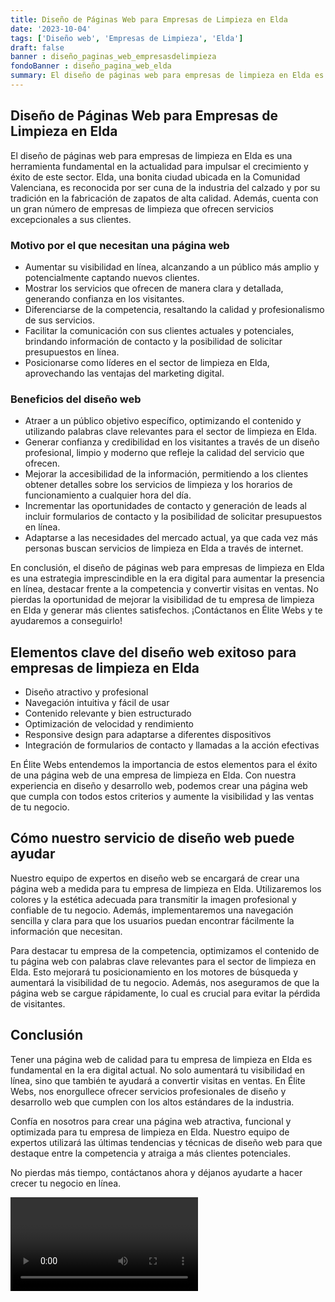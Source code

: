 ```yaml
---
title: Diseño de Páginas Web para Empresas de Limpieza en Elda
date: '2023-10-04'
tags: ['Diseño web', 'Empresas de Limpieza', 'Elda']
draft: false
banner : diseño_paginas_web_empresasdelimpieza
fondoBanner : diseño_pagina_web_elda
summary: El diseño de páginas web para empresas de limpieza en Elda es una herramienta fundamental en la actualidad para impulsar el crecimiento y éxito de este sector. Elda, una bonita ciudad ubicada en la Comunidad Valenciana, es reconocida por ser cuna de la industria del calzado y por su tradición en la fabricación de zapatos de alta calidad. Además, cuenta con un gran número de empresas de limpieza que ofrecen servicios excepcionales a sus clientes.
---
```


## Diseño de Páginas Web para Empresas de Limpieza en Elda

El diseño de páginas web para empresas de limpieza en Elda es una herramienta fundamental en la actualidad para impulsar el crecimiento y éxito de este sector. Elda, una bonita ciudad ubicada en la Comunidad Valenciana, es reconocida por ser cuna de la industria del calzado y por su tradición en la fabricación de zapatos de alta calidad. Además, cuenta con un gran número de empresas de limpieza que ofrecen servicios excepcionales a sus clientes.

### Motivo por el que necesitan una página web
- Aumentar su visibilidad en línea, alcanzando a un público más amplio y potencialmente captando nuevos clientes.
- Mostrar los servicios que ofrecen de manera clara y detallada, generando confianza en los visitantes.
- Diferenciarse de la competencia, resaltando la calidad y profesionalismo de sus servicios.
- Facilitar la comunicación con sus clientes actuales y potenciales, brindando información de contacto y la posibilidad de solicitar presupuestos en línea.
- Posicionarse como líderes en el sector de limpieza en Elda, aprovechando las ventajas del marketing digital.

### Beneficios del diseño web
- Atraer a un público objetivo específico, optimizando el contenido y utilizando palabras clave relevantes para el sector de limpieza en Elda.
- Generar confianza y credibilidad en los visitantes a través de un diseño profesional, limpio y moderno que refleje la calidad del servicio que ofrecen.
- Mejorar la accesibilidad de la información, permitiendo a los clientes obtener detalles sobre los servicios de limpieza y los horarios de funcionamiento a cualquier hora del día.
- Incrementar las oportunidades de contacto y generación de leads al incluir formularios de contacto y la posibilidad de solicitar presupuestos en línea.
- Adaptarse a las necesidades del mercado actual, ya que cada vez más personas buscan servicios de limpieza en Elda a través de internet.

En conclusión, el diseño de páginas web para empresas de limpieza en Elda es una estrategia imprescindible en la era digital para aumentar la presencia en línea, destacar frente a la competencia y convertir visitas en ventas. No pierdas la oportunidad de mejorar la visibilidad de tu empresa de limpieza en Elda y generar más clientes satisfechos. ¡Contáctanos en Élite Webs y te ayudaremos a conseguirlo!

<GifSeo />

<Cta />

## Elementos clave del diseño web exitoso para empresas de limpieza en Elda

- Diseño atractivo y profesional
- Navegación intuitiva y fácil de usar
- Contenido relevante y bien estructurado
- Optimización de velocidad y rendimiento
- Responsive design para adaptarse a diferentes dispositivos
- Integración de formularios de contacto y llamadas a la acción efectivas

En Élite Webs entendemos la importancia de estos elementos para el éxito de una página web de una empresa de limpieza en Elda. Con nuestra experiencia en diseño y desarrollo web, podemos crear una página web que cumpla con todos estos criterios y aumente la visibilidad y las ventas de tu negocio.

## Cómo nuestro servicio de diseño web puede ayudar

Nuestro equipo de expertos en diseño web se encargará de crear una página web a medida para tu empresa de limpieza en Elda. Utilizaremos los colores y la estética adecuada para transmitir la imagen profesional y confiable de tu negocio. Además, implementaremos una navegación sencilla y clara para que los usuarios puedan encontrar fácilmente la información que necesitan.

Para destacar tu empresa de la competencia, optimizamos el contenido de tu página web con palabras clave relevantes para el sector de limpieza en Elda. Esto mejorará tu posicionamiento en los motores de búsqueda y aumentará la visibilidad de tu negocio. Además, nos aseguramos de que la página web se cargue rápidamente, lo cual es crucial para evitar la pérdida de visitantes.

## Conclusión

Tener una página web de calidad para tu empresa de limpieza en Elda es fundamental en la era digital actual. No solo aumentará tu visibilidad en línea, sino que también te ayudará a convertir visitas en ventas. En Élite Webs, nos enorgullece ofrecer servicios profesionales de diseño y desarrollo web que cumplen con los altos estándares de la industria.

Confía en nosotros para crear una página web atractiva, funcional y optimizada para tu empresa de limpieza en Elda. Nuestro equipo de expertos utilizará las últimas tendencias y técnicas de diseño web para que destaque entre la competencia y atraiga a más clientes potenciales.

No pierdas más tiempo, contáctanos ahora y déjanos ayudarte a hacer crecer tu negocio en línea.

<Video />

<CtaBot job='Empresas de Limpieza' city='Elda'/>

<Gmaps query='Elda+españa+maps' />